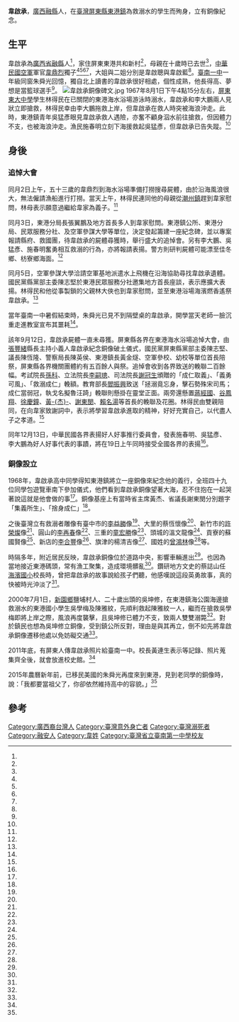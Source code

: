 {{Infobox Person
| name   =韋啟承
| nickname=
| image     = 韋啟承銅像.jpg
| image_size     = 
| caption  =韋啟承銅像
| birth_date  =  1950年或1951年
| birth_place =
| death_date  =1967年8月1日（[[宣告死亡|宣告死亡]]）
| death_place ={{ROC|臺灣省}}[[屏東縣|屏東縣]][[東港鎮_(台灣)|東港鎮]]東港海水浴場
| nationality = {{ROC}}
|alma_mater = 臺南第一高級中學
| office = 
| term_start = 
| term_end = 
|parents=[[韋鼎烈|韋鼎烈]]（父）
| spouse = 
| children=
}}
'''韋啟承'''{{BD|1950年代|{{Circa}}1950年|1967年|8月1日|}}，[[廣西省_(中華民國)|廣西]][[融縣|融縣]]人，在[[臺灣|臺灣]][[屏東縣|屏東縣]][[東港鎮_(台灣)|東港鎮]]為救溺水的學生而殉身，立有銅像紀念。

==生平==
韋啟承為[[廣西省_(中華民國)|廣西省]][[融縣|融縣]]人<ref name="1967-09-13"/>，家住屏東東港共和新村<ref name="林順良"/>，母親在十歲時已去世<ref name="1967-08-03"/>，[[中華民國空軍|中華民國空軍]]軍官[[韋鼎烈|韋鼎烈]]獨子<ref name="1967-09-13"/><ref name="1967-08-03"/><ref name="張進安"/><ref name="許智鈞"/>，大姐與二姐分別是韋啟聰與韋啟藍<ref name="1967-09-13"/>。[[臺南一中|臺南一中]]一年級同窗朱舜光回憶，獨自北上讀書的韋啟承很好相處，個性成熟，他長得高、夢想是當籃球選手<ref name="許智鈞"/>。
[[File:韋啟承銅像碑文.jpg|thumb]]
1967年8月1日下午4點15分左右，[[屏東縣私立陸興高級中學|屏東東大中學]]學生林得民在已關閉的東港海水浴場游泳時溺水，韋啟承和李大鵬兩人見狀立即搶救，林得民幸由李大鵬拖救上岸，但韋啟承在救人時突被海浪沖走。此時，東港鎮青年吳猛彥眼見韋啟承救人遇險，亦奮不顧身泅水前往搶救，但因體力不支，也被海浪沖走。漁民施春明立刻下海援救起吳猛彥，但韋啟承已告失蹤。<ref name="1967-08-02"/>

==身後==
===追悼大會===
同月2日上午，五十三歲的韋鼎烈到海水浴場準備打撈搜尋屍體，由於沿海風浪很大，無法僱請漁船進行打撈。當天上午，林得民連同他的母親從[[潮州鎮|潮州鎮]]趕到韋家慰問，林母表示願意過繼給韋家為義子。<ref name="1967-08-03"/>

同月3日，東港分局長張翼鵬及地方首長多人到韋家慰問。東港鎮公所、東港分局、民眾服務分社、及空軍參謀大學等單位，決定發起籌建一座紀念碑，並以專案報請縣府、救國團，待韋啟承的屍體尋獲時，舉行盛大的追悼會。另有李大鵬、吳猛彥、施春明奮勇相互救溺的行為，亦將報請表揚。警方則研判屍體可能漂至佳冬鄉、枋寮鄉海面。<ref name="1967-08-05"/>

同月5日，空軍參謀大學洽請空軍基地派遣水上飛機在沿海協助尋找韋啟承遺體。國民黨縣黨部主委陳志堅於東港民眾服務分社邀集地方首長座談，表示應擴大表揚。林得民和他從事製鎖的父親林大俠也到韋家慰問，並至東港浴場海濱燃香遙祭韋啟承。<ref name="1967-08-06"/>

當年臺南一中暑假結束時，朱舜光已見不到隔壁桌的韋啟承，開學當天老師一臉沉重走進教室宣布其噩耗<ref name="許智鈞"/>。

該年9月12日，韋啟承屍體一直未尋獲。屏東縣各界在東港海水浴場追悼大會，由[[張豐緒|張豐緒]]縣長主持小義人韋啟承紀念銅像破土儀式，國民黨屏東縣黨部主委陳志堅、議長陳恆隆、警察局長陳英侯、東港鎮長黃金燧、空軍參校、幼校等單位首長陪祭，屏東縣各界機關團體約有五百餘人與祭。追悼會收到各界致送的輓聯二百餘幅。考試院長[[孫科|孫科]]、立法院長[[李嗣璁|李嗣璁]]、司法院長[[謝冠生|謝冠生]]頒贈的「成仁取義」、「義勇可風」、「救溺成仁」輓額。教育部長[[閻振興|閻振興]]致送「拯溺竟忘身，擊石勢殊宋司馬；成仁當弱冠，執戈名擬魯汪踦」輓聯則懸掛在靈堂正面。兩旁還懸置[[蔣經國|蔣經國]]、[[谷鳳翔|谷鳳翔]]、[[徐慶鐘|徐慶鐘]]、[[黃杰_(將軍)|黃-{杰}-]]、[[謝東閔_(台灣)|謝東閔]]、[[賴名湯|賴名湯]]等首長的輓聯及花圈。林得民由雙親陪同，在向韋家致謝詞中，表示將學習韋啟承進取的精神，好好充實自己，以代盡人子之孝道。<ref name="1967-09-13"/>

同年12月13日，中華民國各界表揚好人好事推行委員會，發表施春明、吳猛彥、李大鵬為好人好事代表的事蹟，將在19日上午同時接受全國各界的表揚<ref name="1967-12-14"/>。

===銅像設立===
1968年，韋啟承高中同學得知東港鎮將立一座銅像來紀念他的義行，全班四十九位同學包遊覽車南下參加儀式，他們看到韋啟承銅像望著大海，忍不住抱在一起哭著說這就是他會做的事<ref name="許智鈞"/>。銅像基座上有當時省主席黃杰、省議長謝東閔分別題字「集義所生」、「捨身成仁」<ref name="林順良"/>。

之後臺灣立有救溺者雕像有臺中市的[[李益勝|李益勝]]像<ref name="2003-02-19"/>、大里的蔡恆懷像<ref name="陳建志"/>、新竹市的[[許榮燦|許榮燦]]像<ref name="洪美秀"/>、圓山的[[李再春|李再春]]像<ref name="1980-04-19"/>、三重的[[童宏勝|童宏勝]]像<ref name="賴筱桐"/>、頭城的溫文龍像<ref name="郭顏慧"/>、貢寮的蘇國賢像<ref name="張芮瑜"/>、新店的[[李合豐|李合豐]]像<ref name="黃立翔"/>、旗津的楊清吉像<ref name="葛祐豪"/>、國姓的[[曾鴻林|曾鴻林]]像<ref name="楊樹煌"/>等。

時隔多年，附近居民反映，韋啟承銅像位於道路中央，影響車輛進出<ref name="林弓義2"/>。也因為當地接近東港碼頭，常有漁工聚集，造成環境髒亂<ref name="張進安"/>。鑽研地方文史的蔡誌山任[[屏東縣東港鎮海濱國民小學|海濱國小]]校長時，曾把韋啟承的故事說給孩子們聽，他感嘆說這段英勇故事，真的快被時光沖淡了<ref name="林順良"/>。

2000年7月1日，[[新園鄉_(台灣)|新園鄉]]鹽埔村人、二十歲出頭的吳坤修，在東港鎮海公園海邊搶救溺水的東港國小學生吳學梅及陳雅紋，先順利救起陳雅紋一人，繼而在搶救吳學梅即將上岸之際，風浪再度襲擊，且吳坤修已體力不支，致兩人雙雙溺斃<ref name="林弓義1"/>。對於鎮民也想為吳坤修立銅像，受到鎮公所反對，理由是與其再立，倒不如先將韋啟承銅像遷移他處以免妨礙交通<ref name="林弓義2"/>。

2011年底，有屏東人傳韋啟承照片給臺南一中。校長黃連生表示等記錄、照片蒐集齊全後，就會放進校史館。<ref name="林順良"/>

2015年農曆新年前，已移民美國的朱舜光再度來到東港，見到老同學的銅像時，說：「我都要當祖父了，你卻依然維持高中的容貌。」<ref name="許智鈞"/>

==參考==
{{portal box|人物|臺灣|廣西}}

{{Reflist|35em|refs =
<ref name="楊樹煌">{{Cite news|url=|title=捨生救人曾鴻林義行永傳後世 國姓鄉各界塑紀念銅像昨揭幕 事蹟將列入文獻會典籍|author=楊樹煌|language=zh-tw|publisher=《中國時報》|date=1994-10-14|accessdate=}}</ref>

<ref name="1967-08-02">{{Cite news|url=|title=少年捨身救人 海浪偏妒義魂 東港浴場．潮嗚咽 溺者上岸．救星沉|author=|language=zh-tw|publisher=《聯合報》|date=1967-08-02|accessdate=}}</ref>

<ref name="1967-08-03">{{Cite news|url=|title=獨子捨生拯溺 老父哀痛可知 林得民遇救.感恩圖報 登門認義父.孝養餘年|author=|language=zh-tw|publisher=《經濟日報》|date=1967-08-03|accessdate=}}</ref>

<ref name="1967-08-05">{{Cite news|url=|title=捨身救溺‧雖死猶生 東港將建碑 紀念韋啟承|author=|language=zh-tw|publisher=《聯合報》|date=1967-08-05|accessdate=}}</ref>

<ref name="1967-08-06"">{{Cite news|url=|title=韋啟承遺體未撈起 東港鎮表揚小義人 屏縣黨部主委慰問義人之父 被救林氏父子憑海遙祭英魂|author=|language=zh-tw|publisher=《聯合報》|date=1967-08-06|accessdate=}}</ref>

<ref name="1967-09-13">{{Cite news|url=|title=拯人於溺竟殉身 屏東追悼韋啟承 浴場立銅像義行千古|author=|language=zh-tw|publisher=《經濟日報》|date=1967-09-13|accessdate=}}</ref>

<ref name="1967-12-14">{{Cite news|url=|title=好人好事 推行會續發表 八位好人事蹟|author=|language=zh-tw|publisher=《經濟日報》|date=1967-12-14|accessdate=}}</ref>

<ref name="林順良">{{Cite news|url=|title=東港銅像 矗立半世紀 韋啟承捨身救溺 南一中列校史|author=林順良|language=zh-tw|publisher=《聯合報》|date=2012-02-10|accessdate=}}</ref>

<ref name="張進安">{{Cite news|url=|title=洗東港「汙」名 鎮長帶頭洗刷刷 「小綠人」亮晶晶|author=張進安|language=zh-tw|publisher=《聯合報》|date=2015-01-20|accessdate=}}</ref>

<ref name="許智鈞">{{Cite news|url=https://www.chinatimes.com/realtimenews/20150203004010-260405?chdtv|title=韋啟承捨身救人 30年後老同學跨海追憶|author=許智鈞|language=zh-tw|publisher=《中國時報》|date=2015-02-03|accessdate=2019-10-04|archive-url=https://web.archive.org/web/20190728093423/https://www.chinatimes.com/realtimenews/20150203004010-260405?chdtv|archive-date=2019-07-28|dead-url=no}}</ref>

<ref name="林弓義1">{{Cite news|url=|title=吳坤修奮不顧身救溺喪命 內政部將頒一等消防榮譽章|author=林弓義|language=zh-tw|publisher=《中國時報》|date=2001-05-05|accessdate=}}</ref>

<ref name="林弓義2">{{Cite news|url=|title=為吳坤修立碑地點有異見 東港鎮所想遷移小義士銅像再一併集中規劃 被批缺乏警惕作用|author=林弓義|language=zh-tw|publisher=《中國時報》|date=2001-05-12|accessdate=}}</ref>

<ref name="2003-02-19">{{Cite news|url=|title=《熱線與信箱》 碑文淡 李益勝事蹟被遺忘 當年捨身救人 盼整修紀念碑 交通局：台中公園要整修 若未移除將修復|author=|language=zh-tw|publisher=《聯合報》|date=2003-02-19|accessdate=}}</ref>

<ref name="郭顏慧">{{Cite news|url=https://news.ltn.com.tw/news/society/paper/234785|title=溫文龍捨身救人 修銅像家屬自理|language=zh-tw|publisher=《自由時報》|author=郭顏慧|date=2008-08-14|accessdate=2019-07-28}}</ref>

<ref name="陳建志">{{Cite news|url=https://news.ltn.com.tw/news/local/paper/920742|title=〈中部〉義士公園沒路燈 入夜治安堪憂|author=陳建志|language=zh-tw|newspaper=《自由時報》|date=2015-10-04|accessdate=2019-07-28|archive-url=https://web.archive.org/web/20181206063955/http://news.ltn.com.tw/news/local/paper/920742|archive-date=2018-12-06|dead-url=no}}</ref>

<ref name="賴筱桐">{{Cite news|url=http://news.ltn.com.tw/news/local/paper/606887|title=〈台北都會〉救溺銅像重現 救與被救兩家人都落淚|author=賴筱桐|language=zh-tw|newspaper=《自由時報》|date=2012-08-13|accessdate=2019-07-28|archive-url=https://web.archive.org/web/20170305062353/http://news.ltn.com.tw/news/local/paper/606887|archive-date=2017-03-05|dead-url=no}}</ref>

<ref name="張芮瑜">{{Cite news|url=https://video.udn.com/news/495455|title=31年不間斷...兒捨身救溺 老父每周到澳底與銅像對話|author=張芮瑜|language=zh-tw|publisher=《聯合報》|date=2016-05-23|accessdate=2019-07-28}}</ref>

<ref name="洪美秀">{{Cite news|url=https://m.ltn.com.tw/news/local/paper/1296944|title=〈北部〉救人義士許榮燦銅像 重現港南|author=洪美秀|language=zh-tw|publisher=《自由時報》|date=2019-06-19|accessdate=2019-07-28|archive-url=https://web.archive.org/web/20190619211246/https://m.ltn.com.tw/news/local/paper/1296944|archive-date=2019-06-19|dead-url=no}}</ref>

<ref name="黃立翔">{{Cite news|url=https://news.ltn.com.tw/news/society/paper/71026|title=路崩到此為止 李合豐銅像重見天日|language=zh-tw|publisher=《自由時報》|author=黃立翔|date=2006-05-11|accessdate=2019-07-28|archive-url=https://web.archive.org/web/20170403214233/http://news.ltn.com.tw/news/society/paper/71026|archive-date=2017-04-03|dead-url=no}}</ref>

<ref name="葛祐豪">{{Cite news|url=https://news.ltn.com.tw/news/local/paper/579385|title=〈南部〉《捨身救人》楊清吉紀念銅像 重見天日|language=zh-tw|publisher=《自由時報》|author=葛祐豪|date=2012-04-27|accessdate=2019-07-28}}</ref>

<ref name="1980-04-19">{{Cite news|url=|title=再春游泳池 今重新開放|author=|language=zh-tw|publisher=《聯合報》|date=1980-04-19|accessdate=}}</ref>

}}

[[Category:廣西裔台灣人|Category:廣西裔台灣人]]
[[Category:臺灣意外身亡者|Category:臺灣意外身亡者]]
[[Category:臺灣溺死者|Category:臺灣溺死者]]
[[Category:融安人|Category:融安人]]
[[Category:韋姓|Category:韋姓]]
[[Category:臺灣省立臺南第一中學校友|Category:臺灣省立臺南第一中學校友]]